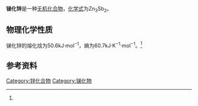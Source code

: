 {{chembox
| verifiedrevid = 
|   Name = 锑化锌
|   ImageFile = 
|   ImageName = 
|   OtherNames = 二锑化三锌
|   IUPACName = 
| Section1 = {{Chembox Identifiers
|   ChemSpiderID_Ref = {{chemspidercite|correct|chemspider}}
| ChemSpiderID = 
| PubChem =
| InChI =
| InChIKey =
| SMILES = 
| StdInChI_Ref = {{stdinchicite|correct|chemspider}}
| StdInChI =
| StdInChIKey_Ref = {{stdinchicite|correct|chemspider}}
| StdInChIKey = 
| CASNo = 12039-40-6
| CASNo_Ref = {{cascite|correct|CAS}}
  }}
| Section2 = {{Chembox Properties
|   Formula = Zn<sub>3</sub>Sb<sub>2</sub>
|   MolarMass = 439.666
|   Appearance = 银白色固体<ref name=wj>《无机化学丛书》.第六卷 卤素 铜分族 锌分族. 科学出版社. P<sub>546</sub>. (5)锑化锌</ref>
|   Density = 6.33g·cm<sup>-3</sup>
|   MeltingPt = {{convert|566|C|K}}<ref>K. A. Dobryden. Phase diagram of the antimony-​zinc system{{ru}}. ''Izvestiya Akademii Nauk SSSR, Neorganicheskie Materialy'', 1983. 19 (4): 549-557. ISSN: 0002-337X.</ref>
|   BoilingPt = 
|   Solubility = 
|   Solvent = 
|   SolubleOther = 
  }}
| Section7 = {{Chembox Hazards
|  EUHazardSymbol =
|  RPhrases =
|  SPhrases =
|  FlashPt = 
|  pKa = 
|  pKb = 
|  EUClass =
|  EUIndex = 
|  MainHazards = 
|  NFPA-H = 
|  NFPA-F = 
|  NFPA-R = 
|  NFPA-O = 
|  RSPhrases = 
|  Autoignition = 
|  ExploLimits = 
|  PEL = 
  }}
| Section8 = {{Chembox Related
|   Function = 
|   OtherFunctn = 
|   OtherAnions = [[氮化锌|氮化锌]]<br />[[磷化锌|磷化锌]]<br />[[砷化锌|砷化锌]]
|   OtherCations = 
|   OtherCpds = [[一锑化锌|一锑化锌]]
  }}
}}
'''锑化锌'''是一种[[无机化合物|无机化合物]]，[[化学式|化学式]]为Zn<sub>3</sub>Sb<sub>2</sub>。
==物理化学性质==
锑化锌的熔化焓为50.6kJ·mol<sup>−1</sup>，熵为60.7kJ·K<sup>−1</sup>·mol<sup>−1</sup>。<ref name=wj />

==参考资料==
{{reflist}}

{{锌化合物}}

[[Category:锌化合物|Category:锌化合物]]
[[Category:锑化物|Category:锑化物]]